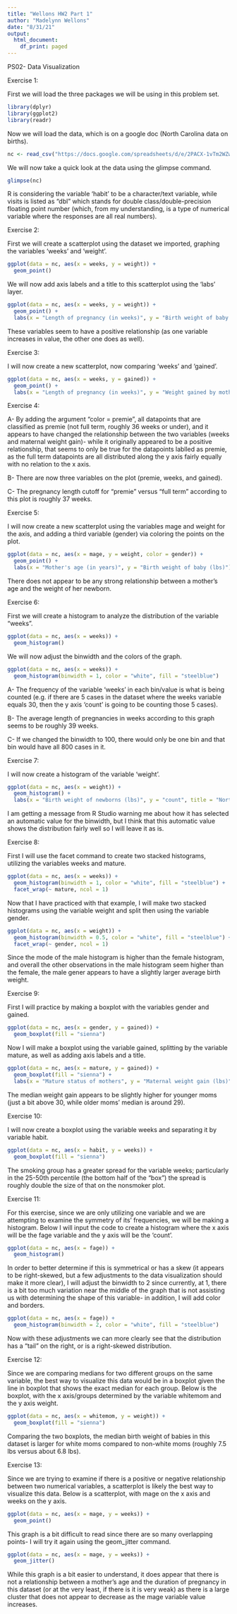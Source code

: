 ```yaml
---
title: "Wellons HW2 Part 1"
author: "Madelynn Wellons"
date: "8/31/21"
output:
  html_document:
    df_print: paged
---
```


PS02- Data Visualization

Exercise 1:

First we will load the three packages we will be using in this problem set.

```r
library(dplyr)
library(ggplot2)
library(readr)
```

Now we will load the data, which is on a google doc (North Carolina data on births).

```r
nc <- read_csv("https://docs.google.com/spreadsheets/d/e/2PACX-1vTm2WZwNBoQdZhMgot7urbtu8eG7tzAq-60ZJsQ_nupykCAcW0OXebVpHksPWyR4x8xJTVQ8KAulAFS/pub?gid=202410847&single=true&output=csv")
```

We will now take a quick look at the data using the glimpse command.

```r
glimpse(nc)
```

R is considering the variable 'habit' to be a character/text variable, while visits is listed as "dbl" which stands for double class/double-precision floating point number (which, from my understanding, is a type of numerical variable where the responses are all real numbers).

Exercise 2:

First we will create a scatterplot using the dataset we imported, graphing the variables 'weeks' and 'weight'.

```r
ggplot(data = nc, aes(x = weeks, y = weight)) +
  geom_point()
```

We will now add axis labels and a title to this scatterplot using the 'labs' layer.

```r
ggplot(data = nc, aes(x = weeks, y = weight)) +
  geom_point() +
  labs(x = "Length of pregnancy (in weeks)", y = "Birth weight of baby (lbs)", title = "Relationship between pregnancy duration and newborn weight")
```

These variables seem to have a positive relationship (as one variable increases in value, the other one does as well).

Exercise 3:

I will now create a new scatterplot, now comparing 'weeks' and 'gained'.

```r
ggplot(data = nc, aes(x = weeks, y = gained)) +
  geom_point() +
  labs(x = "Length of pregnancy (in weeks)", y = "Weight gained by mother during pregnancy (lbs)", title = "Relationship between prenancy duration and weight gained by mother")
```

Exercise 4:

A- By adding the argument "color = premie", all datapoints that are classified as premie (not full term, roughly 36 weeks or under), and it appears to have changed the relationship between the two variables (weeks and maternal weight gain)- while it originally appeared to be a positive relationship, that seems to only be true for the datapoints lablled as premie, as the full term datapoints are all distributed along the y axis fairly equally with no relation to the x axis.

B- There are now three variables on the plot (premie, weeks, and gained).

C- The pregnancy length cutoff for "premie" versus "full term" according to this plot is roughly 37 weeks.

Exercise 5:

I will now create a new scatterplot using the variables mage and weight for the axis, and adding a third variable (gender) via coloring the points on the plot.

```r
ggplot(data = nc, aes(x = mage, y = weight, color = gender)) +
  geom_point() +
  labs(x = "Mother's age (in years)", y = "Birth weight of baby (lbs)")
```

There does not appear to be any strong relationship between a mother's age and the weight of her newborn.

Exercise 6:

First we will create a histogram to analyze the distribution of the variable "weeks".

```r
ggplot(data = nc, aes(x = weeks)) +
  geom_histogram()
```

We will now adjust the binwidth and the colors of the graph.

```r
ggplot(data = nc, aes(x = weeks)) +
  geom_histogram(binwidth = 1, color = "white", fill = "steelblue")
```

A- The frequency of the variable 'weeks' in each bin/value is what is being counted (e.g. if there are 5 cases in the dataset where the weeks variable equals 30, then the y axis 'count' is going to be counting those 5 cases).

B- The average length of pregnancies in weeks according to this graph seems to be roughly 39 weeks.

C- If we changed the binwidth to 100, there would only be one bin and that bin would have all 800 cases in it.

Exercise 7:

I will now create a histogram of the variable 'weight'.

```r
ggplot(data = nc, aes(x = weight)) +
  geom_histogram() +
  labs(x = "Birth weight of newborns (lbs)", y = "count", title = "North Carolina Birth Weights")
```

I am getting a message from R Studio warning me about how it has selected an automatic value for the binwidth, but I think that this automatic value shows the distribution fairly well so I will leave it as is.

Exercise 8:

First I will use the facet command to create two stacked histograms, utilizing the variables weeks and mature.

```r
ggplot(data = nc, aes(x = weeks)) +
  geom_histogram(binwidth = 1, color = "white", fill = "steelblue") +
  facet_wrap(~ mature, ncol = 1)
```

Now that I have practiced with that example, I will make two stacked histograms using the variable weight and split then using the variable gender.

```r
ggplot(data = nc, aes(x = weight)) +
  geom_histogram(binwidth = 0.5, color = "white", fill = "steelblue") +
  facet_wrap(~ gender, ncol = 1)
```

Since the mode of the male histogram is higher than the female histogram, and overall the other observations in the male histogram seem higher than the female, the male gener appears to have a slightly larger average birth weight.

Exercise 9:

First I will practice by making a boxplot with the variables gender and gained.

```r
ggplot(data = nc, aes(x = gender, y = gained)) +
  geom_boxplot(fill = "sienna")
```


Now I will make a boxplot using the variable gained, splitting by the variable mature, as well as adding axis labels and a title.

```r
ggplot(data = nc, aes(x = mature, y = gained)) +
  geom_boxplot(fill = "sienna") +
  labs(x = "Mature status of mothers", y = "Maternal weight gain (lbs)", title = "Relationship between maturity status of mothers and maternal weight gain")
```

The median weight gain appears to be slightly higher for younger moms (just a bit above 30, while older moms' median is around 29).

Exercise 10:

I will now create a boxplot using the variable weeks and separating it by variable habit.

```r
ggplot(data = nc, aes(x = habit, y = weeks)) +
  geom_boxplot(fill = "sienna")
```

The smoking group has a greater spread for the variable weeks; particularly in the 25-50th percentile (the bottom half of the "box") the spread is roughly double the size of that on the nonsmoker plot.

Exercise 11:

For this exercise, since we are only utilizing one variable and we are attempting to examine the symmetry of its' frequencies, we will be making a histogram. Below I will input the code to create a histogram where the x axis will be the fage variable and the y axis will be the 'count'.

```r
ggplot(data = nc, aes(x = fage)) +
  geom_histogram()
```

In order to better determine if this is symmetrical or has a skew (it appears to be right-skewed, but a few adjustments to the data visualization should make it more clear), I will adjust the binwidth to 2 since currently, at 1, there is a bit too much variation near the middle of the graph that is not assisting us with determining the shape of this variable- in addition, I will add color and borders.

```r
ggplot(data = nc, aes(x = fage)) +
  geom_histogram(binwidth = 2, color = "white", fill = "steelblue")
```

Now with these adjustments we can more clearly see that the distribution has a "tail" on the right, or is a right-skewed distribution.

Exercise 12:

Since we are comparing medians for two different groups on the same variable, the best way to visualize this data would be in a boxplot given the line in boxplot that shows the exact median for each group. Below is the boxplot, with the x axis/groups determined by the variable whitemom and the y axis weight.

```r
ggplot(data = nc, aes(x = whitemom, y = weight)) +
  geom_boxplot(fill = "sienna")
```

Comparing the two boxplots, the median birth weight of babies in this dataset is larger for white moms compared to non-white moms (roughly 7.5 lbs versus about 6.8 lbs).

Exercise 13:

Since we are trying to examine if there is a positive or negative relationship between two numerical variables, a scatterplot is likely the best way to visualize this data. Below is a scatterplot, with mage on the x axis and weeks on the y axis.

```r
ggplot(data = nc, aes(x = mage, y = weeks)) +
  geom_point()
```

This graph is a bit difficult to read since there are so many overlapping points- I will try it again using the geom_jitter command.

```r
ggplot(data = nc, aes(x = mage, y = weeks)) +
  geom_jitter()
```

While this graph is a bit easier to understand, it does appear that there is not a relationship between a mother's age and the duration of pregnancy in this dataset (or at the very least, if there is it is very weak) as there is  a large cluster that does not appear to decrease as the mage variable value increases.